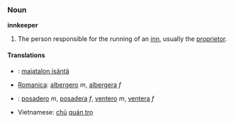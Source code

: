 ===Noun===
'''innkeeper'''

#The person responsible for the running of an [[inn]], usually the [[proprietor]].

====Translations====
*{{fi}}: [[majatalon isäntä]]
*[[Romanica]]: [[albergero]] ''m'', [[albergera]] ''f''
*{{es}}: [[posadero]] ''m'', [[posadera]] ''f'', [[ventero]] ''m'', [[ventera]] ''f''
*Vietnamese: [[chủ]] [[quán trọ]]